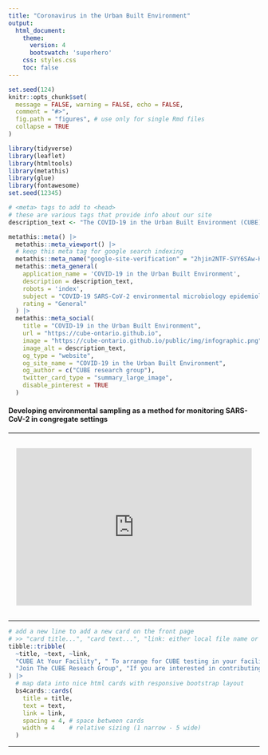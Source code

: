 ```yaml
---
title: "Coronavirus in the Urban Built Environment"
output: 
  html_document:
    theme: 
      version: 4
      bootswatch: 'superhero'
    css: styles.css
    toc: false
---
```


```r
set.seed(124)
knitr::opts_chunk$set(
  message = FALSE, warning = FALSE, echo = FALSE,
  comment = "#>",
  fig.path = "figures", # use only for single Rmd files
  collapse = TRUE
)
```

```r
library(tidyverse)
library(leaflet)
library(htmltools)
library(metathis)
library(glue)
library(fontawesome)
set.seed(12345)
```

```r
# <meta> tags to add to <head>
# these are various tags that provide info about our site
description_text <- "The COVID-19 in the Urban Built Environment (CUBE) project seeks to develop environmental sampling as a spatially-resolved method for monitoring COVID-19 in congregate settings such as long-term care homes (LTC), universities, public schools, and daycares. "

metathis::meta() |> 
  metathis::meta_viewport() |> 
  # keep this meta tag for google search indexing
  metathis::meta_name("google-site-verification" = "2hjin2NTF-SVY6SAw-HRZcg1Z-q5iNEbwHOTW4yfIao") |> 
  metathis::meta_general(
    application_name = 'COVID-19 in the Urban Built Environment',
    description = description_text,
    robots = 'index',
    subject = "COVID-19 SARS-CoV-2 environmental microbiology epidemiology urban built environment Ontario",
    rating = "General"
  ) |>
  metathis::meta_social(
    title = "COVID-19 in the Urban Built Environment",
    url = "https://cube-ontario.github.io",
    image = "https://cube-ontario.github.io/public/img/infographic.png",
    image_alt = description_text,
    og_type = "website",
    og_site_name = "COVID-19 in the Urban Built Environment",
    og_author = c("CUBE research group"),
    twitter_card_type = "summary_large_image",
    disable_pinterest = TRUE
  )

```

#### Developing environmental sampling as a method for monitoring SARS-CoV-2 in congregate settings

------------------------------------------------------------------------

<!-- youtube video embedding -->

::: {.video-container style="display: flex; text-align: center; margin: 0 auto; padding: 1rem;"}

<iframe width="560" height="315" style="display: block; margin: 0 auto;" src="https://www.youtube.com/embed/oVdM8T9QVmo" title="YouTube video player" frameborder="0" allow="accelerometer; autoplay; clipboard-write; encrypted-media; gyroscope; picture-in-picture" allowfullscreen>
</iframe>

:::

------------------------------------------------------------------------

::: {#contact-cards}
```r
# add a new line to add a new card on the front page
# >> "card title...", "card text...", "link: either local file name or url"
tibble::tribble(
  ~title, ~text, ~link,
  "CUBE At Your Facility", " To arrange for CUBE testing in your facility, please contact us.", "contact.html",
  "Join The CUBE Reseach Group", "If you are interested in contributing to the CUBE research project, please get in touch.", "contact.html"
) |> 
  # map data into nice html cards with responsive bootstrap layout
  bs4cards::cards(
    title = title,
    text = text,
    link = link,
    spacing = 4, # space between cards
    width = 4    # relative sizing (1 narrow - 5 wide)
  )
```
:::

------------------------------------------------------------------------